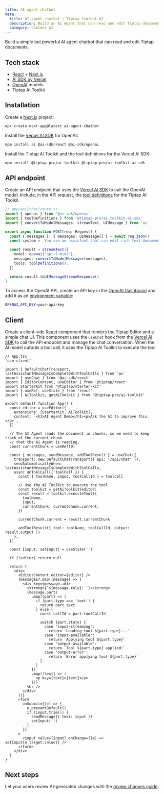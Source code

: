 ```yaml
---
title: AI agent chatbot
meta:
  title: AI agent chatbot | Tiptap Content AI
  description: Build an AI Agent that can read and edit Tiptap documents using the AI Toolkit and Vercel AI SDK.
  category: Content AI
---
```


Build a simple but powerful AI agent chatbot that can read and edit Tiptap documents.

## Tech stack

- [React](https://react.dev/) + [Next.js](https://nextjs.org/)
- [AI SDK by Vercel](https://ai-sdk.dev/)
- [OpenAI](https://openai.com/) models
- Tiptap AI Toolkit

## Installation

Create a [Next.js](https://nextjs.org/) project:

```bash
npx create-next-app@latest ai-agent-chatbot
```

Install the [Vercel AI SDK](https://ai-sdk.dev/) for OpenAI:

```bash
npm install ai @ai-sdk/react @ai-sdk/openai
```

Install the Tiptap AI Toolkit and the tool definitions for the Vercel AI SDK:

```bash
npm install @tiptap-pro/ai-toolkit @tiptap-pro/ai-toolkit-ai-sdk
```

## API endpoint

Create an API endpoint that uses the [Vercel AI SDK](https://ai-sdk.dev/) to call the OpenAI model. Include, in the API request, the [tool definitions](/content-ai/capabilities/ai-toolkit/tools/ai-sdk) for the Tiptap AI Toolkit.

```ts
// app/api/chat/route.ts
import { openai } from '@ai-sdk/openai'
import { toolDefinitions } from '@tiptap-pro/ai-toolkit-ai-sdk'
import { convertToModelMessages, streamText, UIMessage } from 'ai'

export async function POST(req: Request) {
  const { messages }: { messages: UIMessage[] } = await req.json()
  const system = `You are an assistant that can edit rich text documents.`

  const result = streamText({
    model: openai('gpt-5-mini'),
    messages: convertToModelMessages(messages),
    tools: toolDefinitions(),
  })

  return result.toUIMessageStreamResponse()
}
```

To access the OpenAI API, create an API key in the [OpenAI Dashboard](https://platform.openai.com/account/api-keys) and add it as an [environment variable](https://nextjs.org/docs/app/guides/environment-variables):

```sh
OPENAI_API_KEY=your-api-key
```

## Client

Create a client-side [React](https://react.dev/) component that renders the Tiptap Editor and a simple chat UI. This component uses the `useChat` hook from the [Vercel AI SDK](https://ai-sdk.dev/) to call the API endpoint and manage the chat conversation. When the AI model outputs a tool call, it uses the Tiptap AI Toolkit to execute the tool.

```tsx
// App.tsx
'use client'

import { DefaultChatTransport, lastAssistantMessageIsCompleteWithToolCalls } from 'ai'
import { useChat } from '@ai-sdk/react'
import { EditorContent, useEditor } from '@tiptap/react'
import StarterKit from '@tiptap/starter-kit'
import { useRef, useState } from 'react'
import { AiToolkit, getAiToolkit } from '@tiptap-pro/ai-toolkit'

export default function App() {
  const editor = useEditor({
    extensions: [StarterKit, AiToolkit],
    content: `<h1>AI Agent Demo</h1><p>Ask the AI to improve this.</p>`,
  })

  // The AI Agent reads the document in chunks, so we need to keep track of the current chunk
  // that the AI Agent is reading.
  const currentChunk = useRef(0)

  const { messages, sendMessage, addToolResult } = useChat({
    transport: new DefaultChatTransport({ api: '/api/chat' }),
    sendAutomaticallyWhen: lastAssistantMessageIsCompleteWithToolCalls,
    async onToolCall({ toolCall }) {
      const { toolName, input, toolCallId } = toolCall

      // Use the AI Toolkit to execute the tool
      const toolkit = getAiToolkit(editor)
      const result = toolkit.executeTool({
        toolName,
        input,
        currentChunk: currentChunk.current,
      })

      currentChunk.current = result.currentChunk

      addToolResult({ tool: toolName, toolCallId, output: result.output })
    },
  })

  const [input, setInput] = useState('')

  if (!editor) return null

  return (
    <div>
      <EditorContent editor={editor} />
      {messages?.map((message) => (
        <div key={message.id}>
          <strong>{`${message.role}: `}</strong>
          {message.parts
            .map((part) => {
              if (part.type === 'text') {
                return part.text
              } else {
                const callId = part.toolCallId

                switch (part.state) {
                  case 'input-streaming':
                    return `Loading tool ${part.type}...`
                  case 'input-available':
                    return `Applying tool ${part.type}`
                  case 'output-available':
                    return `Tool ${part.type} applied:`
                  case 'output-error':
                    return `Error applying tool ${part.type}`
                }
              }
            })
            .map((text) => (
              <p key={text}>{text}</p>
            ))}
          <br />
        </div>
      ))}
      <form
        onSubmit={(e) => {
          e.preventDefault()
          if (input.trim()) {
            sendMessage({ text: input })
            setInput('')
          }
        }}
      >
        <input value={input} onChange={(e) => setInput(e.target.value)} />
      </form>
    </div>
  )
}
```

## Next steps

Let your users review AI-generated changes with the [review changes guide](/content-ai/capabilities/ai-toolkit/guides/review-changes).
